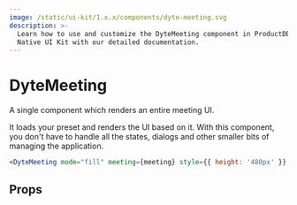 ```yaml
---
image: /static/ui-kit/1.x.x/components/dyte-meeting.svg
description: >-
  Learn how to use and customize the DyteMeeting component in ProductDB's React
  Native UI Kit with our detailed documentation.
---
```


# DyteMeeting

A single component which renders an entire meeting UI.

It loads your preset and renders the UI based on it. With this component, you
don't have to handle all the states, dialogs and other smaller bits of managing
the application.

```jsx
<DyteMeeting mode="fill" meeting={meeting} style={{ height: '480px' }} />
```

## Props

<PropsTable of="dyte-meeting" />

<head>
  <title>React Native UI Kit DyteMeeting</title>
</head>
